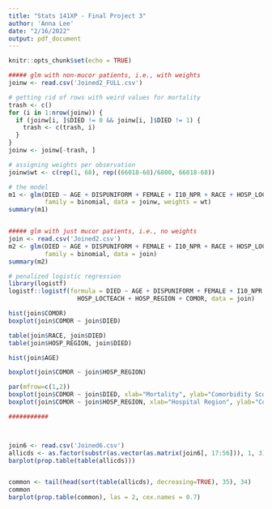 ```yaml
---
title: "Stats 141XP - Final Project 3"
author: 'Anna Lee'
date: "2/16/2022"
output: pdf_document
---
```


```r
knitr::opts_chunk$set(echo = TRUE)
```

```r
##### glm with non-mucor patients, i.e., with weights
joinw <- read.csv('Joined2_FULL.csv')

# getting rid of rows with weird values for mortality
trash <- c()
for (i in 1:nrow(joinw)) {
  if (joinw[i, ]$DIED != 0 && joinw[i, ]$DIED != 1) {
    trash <- c(trash, i)
  }
}
joinw <- joinw[-trash, ]

# assigning weights per observation
joinw$wt <- c(rep(1, 68), rep((66018-68)/6800, 66018-68))

# the model
m1 <- glm(DIED ~ AGE + DISPUNIFORM + FEMALE + I10_NPR + RACE + HOSP_LOCTEACH + HOSP_REGION + COMOR,
          family = binomial, data = joinw, weights = wt)
summary(m1)


##### glm with just mucor patients, i.e., no weights
join <- read.csv('Joined2.csv')
m2 <- glm(DIED ~ AGE + DISPUNIFORM + FEMALE + I10_NPR + RACE + HOSP_LOCTEACH + HOSP_REGION + COMOR,
          family = binomial, data = join)
summary(m2)

# penalized logistic regression
library(logistf)
logistf::logistf(formula = DIED ~ AGE + DISPUNIFORM + FEMALE + I10_NPR + RACE +
                   HOSP_LOCTEACH + HOSP_REGION + COMOR, data = join)
```

```r
hist(join$COMOR)
boxplot(join$COMOR ~ join$DIED)

table(join$RACE, join$DIED)
table(join$HOSP_REGION, join$DIED)

hist(join$AGE)

boxplot(join$COMOR ~ join$HOSP_REGION)

par(mfrow=c(1,2))
boxplot(join$COMOR ~ join$DIED, xlab="Mortality", ylab="Comorbidity Score")
boxplot(join$COMOR ~ join$HOSP_REGION, xlab="Hospital Region", ylab="Comorbidity Score")

###########



join6 <- read.csv('Joined6.csv')
allicds <- as.factor(substr(as.vector(as.matrix(join6[, 17:56])), 1, 3))
barplot(prop.table(table(allicds)))


common <- tail(head(sort(table(allicds), decreasing=TRUE), 35), 34)
common
barplot(prop.table(common), las = 2, cex.names = 0.7)
```
